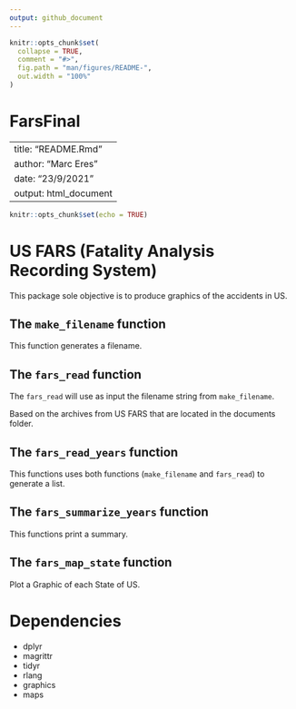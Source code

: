 ```yaml
---
output: github_document
---
```


<!-- README.md is generated from README.Rmd. Please edit that file -->

```r
knitr::opts_chunk$set(
  collapse = TRUE,
  comment = "#>",
  fig.path = "man/figures/README-",
  out.width = "100%"
)
```

# FarsFinal

<!-- badges: start -->
<!-- badges: end -->

---
title: "README.Rmd"
author: "Marc Eres"
date: "23/9/2021"
output: html_document
---

```r
knitr::opts_chunk$set(echo = TRUE)
```

# US FARS (Fatality Analysis Recording System)

This package sole objective is to produce graphics of the accidents in US.

## The `make_filename` function

This function generates a filename.

## The `fars_read` function

The `fars_read` will use as input the filename string from `make_filename`.

Based on the archives from US FARS that are located in the documents folder.

## The `fars_read_years` function

This functions uses both functions (`make_filename` and `fars_read`) to generate a list.

## The `fars_summarize_years` function

This functions print a summary.

## The `fars_map_state` function

Plot a Graphic of each State of US.

# Dependencies

* dplyr
* magrittr
* tidyr
* rlang
* graphics
* maps